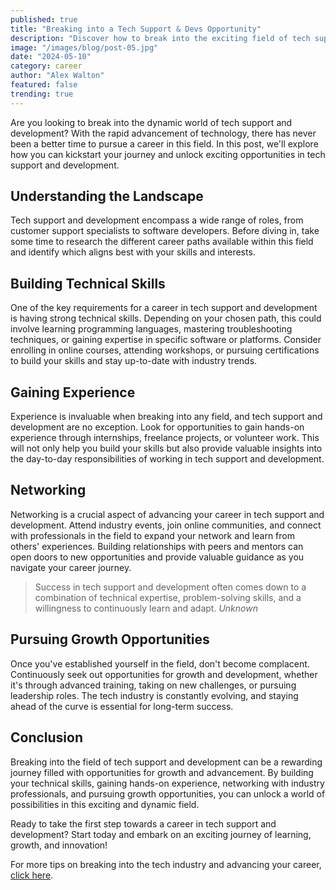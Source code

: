 ```yaml
---
published: true
title: "Breaking into a Tech Support & Devs Opportunity"
description: "Discover how to break into the exciting field of tech support and development, and unlock new career opportunities."
image: "/images/blog/post-05.jpg"
date: "2024-05-10"
category: career
author: "Alex Walton"
featured: false
trending: true
---
```


Are you looking to break into the dynamic world of tech support and development? With the rapid advancement of technology, there has never been a better time to pursue a career in this field. In this post, we'll explore how you can kickstart your journey and unlock exciting opportunities in tech support and development.

## Understanding the Landscape

Tech support and development encompass a wide range of roles, from customer support specialists to software developers. Before diving in, take some time to research the different career paths available within this field and identify which aligns best with your skills and interests.

## Building Technical Skills

One of the key requirements for a career in tech support and development is having strong technical skills. Depending on your chosen path, this could involve learning programming languages, mastering troubleshooting techniques, or gaining expertise in specific software or platforms. Consider enrolling in online courses, attending workshops, or pursuing certifications to build your skills and stay up-to-date with industry trends.

## Gaining Experience

Experience is invaluable when breaking into any field, and tech support and development are no exception. Look for opportunities to gain hands-on experience through internships, freelance projects, or volunteer work. This will not only help you build your skills but also provide valuable insights into the day-to-day responsibilities of working in tech support and development.

## Networking

Networking is a crucial aspect of advancing your career in tech support and development. Attend industry events, join online communities, and connect with professionals in the field to expand your network and learn from others' experiences. Building relationships with peers and mentors can open doors to new opportunities and provide valuable guidance as you navigate your career journey.

>Success in tech support and development often comes down to a combination of technical expertise, problem-solving skills, and a willingness to continuously learn and adapt.
<cite>Unknown</cite>

## Pursuing Growth Opportunities

Once you've established yourself in the field, don't become complacent. Continuously seek out opportunities for growth and development, whether it's through advanced training, taking on new challenges, or pursuing leadership roles. The tech industry is constantly evolving, and staying ahead of the curve is essential for long-term success.

## Conclusion

Breaking into the field of tech support and development can be a rewarding journey filled with opportunities for growth and advancement. By building your technical skills, gaining hands-on experience, networking with industry professionals, and pursuing growth opportunities, you can unlock a world of possibilities in this exciting and dynamic field.

Ready to take the first step towards a career in tech support and development? Start today and embark on an exciting journey of learning, growth, and innovation!

For more tips on breaking into the tech industry and advancing your career, [click here](#!).
